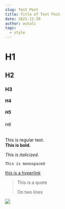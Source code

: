 ```yaml
---
slug: Test Post
title: Title of Test Post
date: 2021-11-30
author: wutali
tags:
  - style
---
```

# H1

## H2

### H3

#### H4

##### H5

###### H6

This is regular text.\
**This is bold.**

*This is italicized.*

`This is monospaced`

[this is a hyperlink](google.com)

> This is a quote
>
> On two lines





![](/images/202973528_1817228795115580_6770059078891478246_n.jpeg)